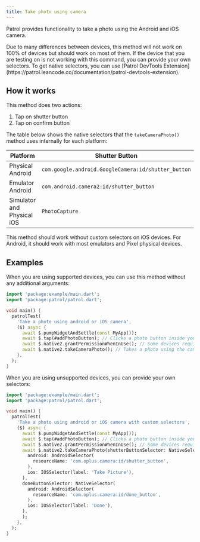 ```yaml
---
title: Take photo using camera
---
```


Patrol provides functionality to take a photo using the Android and iOS camera.

<Info>
Due to many differences between devices, this method will not work on 100% of devices but should work on most of them. If the device that you are testing on is not working with this command, you can provide your own selectors. To get native selectors, you can use [Patrol DevTools Extension](https://patrol.leancode.co/documentation/patrol-devtools-extension).
</Info>

## How it works
This method does two actions:
1. Tap on shutter button
2. Tap on confirm button

The table below shows the native selectors that the `takeCameraPhoto()` method uses internally for each platform:

| Platform | Shutter Button | Confirm Button |
|----------|----------------|----------------|
| Physical Android | `com.google.android.GoogleCamera:id/shutter_button` | `com.google.android.GoogleCamera:id/done_button` |
| Emulator Android | `com.android.camera2:id/shutter_button` | `com.android.camera2:id/done_button` |
| Simulator and Physical iOS | `PhotoCapture` | `Done` |

<Info>
This method should work without custom selectors on iOS devices. For Android, it should work with most emulators and Pixel physical devices.
</Info>

## Examples

When you are using supported devices, you can use this method without any additional arguments:

```dart
import 'package:example/main.dart';
import 'package:patrol/patrol.dart';

void main() {
  patrolTest(
    'Take a photo using android or iOS camera',
    ($) async {
      await $.pumpWidgetAndSettle(const MyApp());
      await $.tap(#addPhotoButton); // Clicks a photo button inside your app to open camera
      await $.native2.grantPermissionWhenInUse(); // Some devices require permission to be granted before taking a photo
      await $.native2.takeCameraPhoto(); // Takes a photo using the camera
    },
  );
}
```

When you are using unsupported devices, you can provide your own selectors:

```dart
import 'package:example/main.dart';
import 'package:patrol/patrol.dart';

void main() {
  patrolTest(
    'Take a photo using android or iOS camera with custom selectors',
    ($) async {
      await $.pumpWidgetAndSettle(const MyApp());
      await $.tap(#addPhotoButton); // Clicks a photo button inside your app to open camera
      await $.native2.grantPermissionWhenInUse(); // Some devices require permission to be granted before taking a photo
      await $.native2.takeCameraPhoto(shutterButtonSelector: NativeSelector(
        android: AndroidSelector(
          resourceName: 'com.oplus.camera:id/shutter_button',
        ),
        ios: IOSSelector(label: 'Take Picture'),
      ),
      doneButtonSelector: NativeSelector(
        android: AndroidSelector(
          resourceName: 'com.oplus.camera:id/done_button',
        ),
        ios: IOSSelector(label: 'Done'),
      ),
      );
    },
  );
}
```